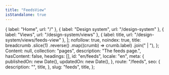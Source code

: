 ```yaml
---
title: "FeedsView"
isStandalone: true
---
```


  { label: "Home", url: "/" },
  { label: "Design system", url: "/design-system" },
  { label: "Views", url: "/design-system/views" },
  { label: title, url: "/design-system/views/feeds-view" },
];
  nofollow: true,
  noindex: true,
  title: breadcrumb
    .slice(1)
    .reverse()
    .map((crumb) => crumb.label)
    .join(" | "),
};
  Content: null,
  collection: "pages",
  description: "The feeds page.",
  hasContent: false,
  headings: [],
  id: "en/feeds",
  locale: "en",
  meta: {
    publishedOn: new Date(),
    updatedOn: new Date(),
  },
  route: "/feeds",
  seo: {
    description: "",
    title,
  },
  slug: "feeds",
  title,
};

<FeedsView breadcrumb={breadcrumb} entry={fakePage} seo={seo} />
